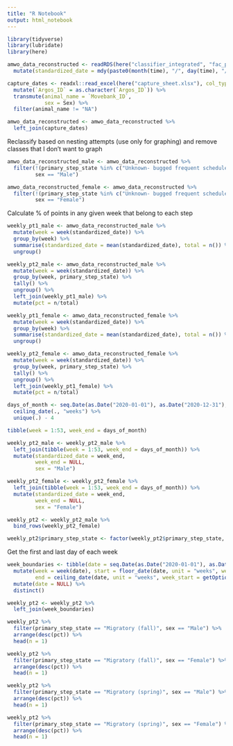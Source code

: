 ```yaml
---
title: "R Notebook"
output: html_notebook
---
```

```r
library(tidyverse)
library(lubridate)
library(here)
```

```r
amwo_data_reconstructed <- readRDS(here("classifier_integrated", "fac_primary_state_delineation.rds")) %>% 
  mutate(standardized_date = mdy(paste0(month(time), "/", day(time), "/2020")))

capture_dates <- readxl::read_excel(here("capture_sheet.xlsx"), col_types = c("text", "text", "date", "numeric", "numeric", "numeric", "numeric", "text", "text", "text", "text", "text", "text", "numeric", "numeric", "numeric", "numeric", "numeric", "text", "text", "text", "text", "text", "text")) %>%
  mutate(`Argos_ID` = as.character(`Argos_ID`)) %>%
  transmute(animal_name = `Movebank_ID`,
            sex = Sex) %>% 
  filter(animal_name != "NA")

amwo_data_reconstructed <- amwo_data_reconstructed %>% 
  left_join(capture_dates)
```

Reclassify based on nesting attempts (use only for graphing) and remove classes that I don't want to graph
```r
amwo_data_reconstructed_male <- amwo_data_reconstructed %>% 
  filter(!(primary_step_state %in% c("Unknown- bugged frequent schedule", "Dispersal", "Foray loop", "Migratory (summer)")),
         sex == "Male")

amwo_data_reconstructed_female <- amwo_data_reconstructed %>% 
  filter(!(primary_step_state %in% c("Unknown- bugged frequent schedule", "Dispersal", "Foray loop", "Migratory (summer)")),
         sex == "Female")
```

Calculate % of points in any given week that belong to each step
```r
weekly_pt1_male <- amwo_data_reconstructed_male %>% 
  mutate(week = week(standardized_date)) %>% 
  group_by(week) %>% 
  summarise(standardized_date = mean(standardized_date), total = n()) %>% #mean
  ungroup()

weekly_pt2_male <- amwo_data_reconstructed_male %>% 
  mutate(week = week(standardized_date)) %>% 
  group_by(week, primary_step_state) %>% 
  tally() %>% 
  ungroup() %>% 
  left_join(weekly_pt1_male) %>% 
  mutate(pct = n/total)

weekly_pt1_female <- amwo_data_reconstructed_female %>% 
  mutate(week = week(standardized_date)) %>% 
  group_by(week) %>% 
  summarise(standardized_date = mean(standardized_date), total = n()) %>% #mean
  ungroup()

weekly_pt2_female <- amwo_data_reconstructed_female %>% 
  mutate(week = week(standardized_date)) %>% 
  group_by(week, primary_step_state) %>% 
  tally() %>% 
  ungroup() %>% 
  left_join(weekly_pt1_female) %>% 
  mutate(pct = n/total)

days_of_month <- seq.Date(as.Date("2020-01-01"), as.Date("2020-12-31"), by = 1) %>% 
  ceiling_date(., "weeks") %>% 
  unique(.) - 4

tibble(week = 1:53, week_end = days_of_month)

weekly_pt2_male <- weekly_pt2_male %>% 
  left_join(tibble(week = 1:53, week_end = days_of_month)) %>% 
  mutate(standardized_date = week_end,
         week_end = NULL,
         sex = "Male")

weekly_pt2_female <- weekly_pt2_female %>% 
  left_join(tibble(week = 1:53, week_end = days_of_month)) %>% 
  mutate(standardized_date = week_end,
         week_end = NULL,
         sex = "Female")

weekly_pt2 <- weekly_pt2_male %>% 
  bind_rows(weekly_pt2_female)

weekly_pt2$primary_step_state <- factor(weekly_pt2$primary_step_state, levels = c("Stationary", "Migratory (fall)", "Migratory (spring)"), ordered = TRUE)
```

Get the first and last day of each week
```r
week_boundaries <- tibble(date = seq.Date(as.Date("2020-01-01"), as.Date("2020-12-31"), by = 1)) %>% 
  mutate(week = week(date), start = floor_date(date, unit = "weeks", week_start = getOption("lubridate.week.start", 3)), 
         end = ceiling_date(date, unit = "weeks", week_start = getOption("lubridate.week.start", 3))) %>% 
  mutate(date = NULL) %>% 
  distinct()

weekly_pt2 <- weekly_pt2 %>% 
  left_join(week_boundaries)
```


```r
weekly_pt2 %>% 
  filter(primary_step_state == "Migratory (fall)", sex == "Male") %>% 
  arrange(desc(pct)) %>% 
  head(n = 1)

weekly_pt2 %>% 
  filter(primary_step_state == "Migratory (fall)", sex == "Female") %>% 
  arrange(desc(pct)) %>% 
  head(n = 1)

weekly_pt2 %>% 
  filter(primary_step_state == "Migratory (spring)", sex == "Male") %>% 
  arrange(desc(pct)) %>% 
  head(n = 1)

weekly_pt2 %>% 
  filter(primary_step_state == "Migratory (spring)", sex == "Female") %>% 
  arrange(desc(pct)) %>% 
  head(n = 1)
```

